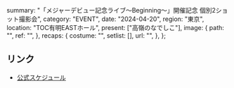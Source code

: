   summary: "「メジャーデビュー記念ライブ〜Beginning〜」開催記念 個別2ショット撮影会",
  category: "EVENT",
  date: "2024-04-20",
  region: "東京",
  location: "TOC有明EASTホール",
  present: ["高嶺のなでしこ"],
  image: {
    path: "",
    ref: "",
  },
  recaps: {
    costume: "",
    setlist: [],
    url: "",
  },
};

## リンク

- [公式スケジュール](https://takanenonadeshiko.jp/?p=1923)
